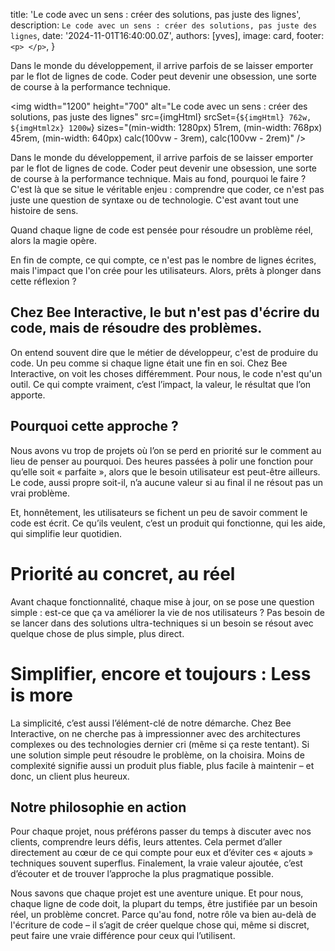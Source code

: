 
  title: 'Le code avec un sens : créer des solutions, pas juste des lignes',
  description: `Le code avec un sens : créer des solutions, pas juste des lignes`,
  date: '2024-11-01T16:40:00.0Z',
  authors: [yves],
  image: card,
  footer: `
    <p>
    </p>
  `,
}

Dans le monde du développement, il arrive parfois de se laisser emporter par le flot de lignes de code. Coder peut devenir une obsession, une sorte de course à la performance technique.

<!--more-->

<img
  width="1200"
  height="700"
  alt="Le code avec un sens : créer des solutions, pas juste des lignes"
  src={imgHtml}
  srcSet={`${imgHtml} 762w, ${imgHtml2x} 1200w`}
  sizes="(min-width: 1280px) 51rem, (min-width: 768px) 45rem, (min-width: 640px) calc(100vw - 3rem), calc(100vw - 2rem)"
/>

Dans le monde du développement, il arrive parfois de se laisser emporter par le flot de lignes de code. Coder peut devenir une obsession, une sorte de course à la performance technique. Mais au fond, pourquoi le faire ? C'est là que se situe le véritable enjeu : comprendre que coder, ce n'est pas juste une question de syntaxe ou de technologie. C'est avant tout une histoire de sens.

Quand chaque ligne de code est pensée pour résoudre un problème réel, alors la magie opère.

En fin de compte, ce qui compte, ce n'est pas le nombre de lignes écrites, mais l'impact que l'on crée pour les utilisateurs. Alors, prêts à plonger dans cette réflexion ?

## Chez Bee Interactive, le but n'est pas d'écrire du code, mais de résoudre des problèmes.

On entend souvent dire que le métier de développeur, c'est de produire du code. Un peu comme si chaque ligne était une fin en soi. Chez Bee Interactive, on voit les choses différemment. Pour nous, le code n'est qu'un outil. Ce qui compte vraiment, c’est l’impact, la valeur, le résultat que l’on apporte.

## Pourquoi cette approche ?

Nous avons vu trop de projets où l’on se perd en priorité sur le comment au lieu de penser au pourquoi. Des heures passées à polir une fonction pour qu’elle soit « parfaite », alors que le besoin utilisateur est peut-être ailleurs. Le code, aussi propre soit-il, n’a aucune valeur si au final il ne résout pas un vrai problème.

Et, honnêtement, les utilisateurs se fichent un peu de savoir comment le code est écrit. Ce qu’ils veulent, c’est un produit qui fonctionne, qui les aide, qui simplifie leur quotidien.

# Priorité au concret, au réel

Avant chaque fonctionnalité, chaque mise à jour, on se pose une question simple : est-ce que ça va améliorer la vie de nos utilisateurs ? Pas besoin de se lancer dans des solutions ultra-techniques si un besoin se résout avec quelque chose de plus simple, plus direct.

# Simplifier, encore et toujours : Less is more

La simplicité, c’est aussi l’élément-clé de notre démarche. Chez Bee Interactive, on ne cherche pas à impressionner avec des architectures complexes ou des technologies dernier cri (même si ça reste tentant). Si une solution simple peut résoudre le problème, on la choisira. Moins de complexité signifie aussi un produit plus fiable, plus facile à maintenir – et donc, un client plus heureux.

## Notre philosophie en action

Pour chaque projet, nous préférons passer du temps à discuter avec nos clients, comprendre leurs défis, leurs attentes. Cela permet d’aller directement au cœur de ce qui compte pour eux et d’éviter ces « ajouts » techniques souvent superflus. Finalement, la vraie valeur ajoutée, c’est d’écouter et de trouver l’approche la plus pragmatique possible.

Nous savons que chaque projet est une aventure unique. Et pour nous, chaque ligne de code doit, la plupart du temps, être justifiée par un besoin réel, un problème concret. Parce qu'au fond, notre rôle va bien au-delà de l'écriture de code – il s’agit de créer quelque chose qui, même si discret, peut faire une vraie différence pour ceux qui l’utilisent.
